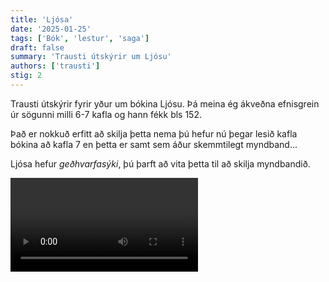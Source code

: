 ```yaml
---
title: 'Ljósa'
date: '2025-01-25'
tags: ['Bók', 'lestur', 'saga']
draft: false
summary: 'Trausti útskýrir um Ljósu'
authors: ['trausti']
stig: 2
---
```



Trausti útskýrir fyrir yður um bókina Ljósu.
Þá meina ég ákveðna efnisgrein úr sögunni milli 6-7 kafla og
hann fékk bls 152.


Það er nokkuð erfitt að skilja þetta nema þú hefur nú þegar lesið
kafla bókina að kafla 7 en þetta er samt sem áður 
skemmtilegt myndband...


Ljósa hefur *geðhvarfasýki*, þú þarft að vita þetta til að skilja
myndbandið.


<Video id="JM8HwlNRyI8" />


Mæli með því að lesa þessa bók